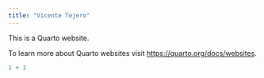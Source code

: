 ```yaml
---
title: "Vicente Tejero"
---
```


This is a Quarto website.

To learn more about Quarto websites visit <https://quarto.org/docs/websites>.

```r
1 + 1
```

